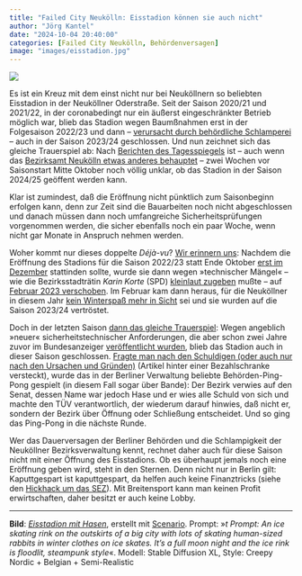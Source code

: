 ```yaml
---
title: "Failed City Neukölln: Eisstadion können sie auch nicht"
author: "Jörg Kantel"
date: "2024-10-04 20:40:00"
categories: [Failed City Neukölln, Behördenversagen]
image: "images/eisstadion.jpg"
---
```


[![](images/eisstadion-b.jpg)](https://www.flickr.com/photos/schockwellenreiter/54043078745/)

Es ist ein Kreuz mit dem einst nicht nur bei Neuköllnern so beliebten Eisstadion in der Neuköllner Oderstraße. Seit der Saison 2020/21 und 2021/22, in der coronabedingt nur ein äußerst eingeschränkter Betrieb möglich war, blieb das Stadion wegen Baumßnahmen erst in der Folgesaison 2022/23 und dann -- [verursacht durch behördliche Schlamperei](https://kantel.github.io/posts/2023112101_eisstadion_neukoelln/) -- auch in der Saison 2023/24 geschlossen. Und nun zeichnet sich das gleiche Trauerspiel ab: Nach [Berichten des Tagesspiegels](https://www.tagesspiegel.de/berlin/bezirke/weiter-arbeiten-am-eisstadion-neukolln-offnungstermin-noch-unklar-12475322.html) ist -- auch wenn das [Bezirksamt Neukölln etwas anderes behauptet](https://www.berlin.de/ba-neukoelln/politik-und-verwaltung/aemter/schul-und-sportamt/sportamt/artikel.289179.php) -- zwei Wochen vor Saisonstart Mitte Oktober noch völlig unklar, ob das Stadion in der Saison 2024/25 geöffent werden kann.

Klar ist zumindest, daß die Eröffnung nicht pünktlich zum Saisonbeginn erfolgen kann, denn zur Zeit sind die Bauarbeiten noch nicht abgeschlossen und danach müssen dann noch umfangreiche Sicherheitsprüfungen vorgenommen werden, die sicher ebenfalls noch ein paar Woche, wenn nicht gar Monate in Anspruch nehmen werden.

Woher kommt nur dieses doppelte *Déjà-vu*? [Wir erinnern uns](https://kantel.github.io/posts/2023021701_kauttgespartes_eisstadion/): Nachdem die Eröffnung des Stadions für die Saison 2022/23 statt Ende Oktober [erst im Dezember](https://www.tagesspiegel.de/berlin/bezirke/um-energie-zu-sparen-eisstadion-in-berlin-neukolln-offnet-einen-monat-spater-als-geplant-8661313.html) stattinden sollte, wurde sie dann wegen »technischer Mängel« -- wie die Bezirksstadträtin *Karin Korte* (SPD) [kleinlaut zugeben](https://www.tagesspiegel.de/berlin/bezirke/tuv-stellt-technische-mangel-fest-neukollner-eisstadion-bleibt-in-diesem-jahr-geschlossen-8889769.html) mußte -- auf [Februar 2023 verschoben](https://www.tagesspiegel.de/berlin/bezirke/wegen-technischer-mangel-eisstadion-in-neukolln-offnet-fruhestens-im-februar-9165135.html). Im Februar kam dann heraus, für die Neuköllner in diesem Jahr [kein Winterspaß mehr in Sicht](https://www.tagesspiegel.de/berlin/kein-winterspass-in-sicht-eisstadion-neukolln-weiter-defekt-9354203.html) sei und sie wurden auf die Saison 2023/24 vertröstet.

Doch in der letzten Saison [dann das gleiche Trauerspiel](https://kantel.github.io/posts/2023112101_eisstadion_neukoelln/): Wegen angeblich »neuer« sicherheitstechnischer Anforderungen, die aber schon zwei Jahre zuvor im Bundesanzeiger [veröffentlicht wurden](https://www.kas-bmu.de/tras-endgueltige-version.html), blieb das Stadion auch in dieser Saison geschlossen. [Fragte man nach den Schuldigen (oder auch nur nach den Ursachen und Gründen)](https://www.berliner-zeitung.de/mensch-metropole/eislaufen-in-berlin-wer-ist-schuld-daran-dass-zwei-bahnen-in-neukoelln-und-wedding-nicht-oeffnen-li.2160585) (Artikel hinter einer Bezahlschranke versteckt), wurde das in der Berliner Verwaltung beliebte Behörden-Ping-Pong gespielt (in diesem Fall sogar über Bande): Der Bezirk verwies auf den Senat, dessen Name war jedoch Hase und er wies alle Schuld von sich und machte den TÜV verantwortlich, der wiederum darauf hinwies, daß nicht er, sondern der Bezirk über Öffnung oder Schließung entscheidet. Und so ging das Ping-Pong in die nächste Runde.

Wer das Dauerversagen der Berliner Behörden und die Schlampigkeit der Neuköllner Bezirksverwaltung kennt, rechnet daher auch für diese Saison nicht mit einer Öffnung des Eisstadions. Ob es überhaupt jemals noch eine Eröffnung geben wird, steht in den Sternen. Denn nicht nur in Berlin gilt: Kaputtgespart ist kaputtgespart, da helfen auch keine Finanztricks (siehe den [Hickhack um das SEZ](https://www.rbb24.de/panorama/beitrag/2024/10/berlin-sez-zwangsraeumung-senat-abriss-gerichtsvollzieher.html)). Mit Breitensport kann man keinen Profit erwirtschaften, daher besitzt er auch keine Lobby.

---

**Bild**: *[Eisstadion mit Hasen](https://www.flickr.com/photos/schockwellenreiter/54043078745/)*, erstellt mit [Scenario](http://cognitiones.kantel-chaos-team.de/technikgeschichte/rechnerundnetze/scenario.html). Prompt: »*t
Prompt: An ice skating rink on the outskirts of a big city with lots of skating human-sized rabbits in winter clothes on ice skates. It’s a full moon night and the ice rink is floodlit, steampunk style*«. Modell: Stable Diffusion XL, Style: Creepy Nordic + Belgian + Semi-Realistic
